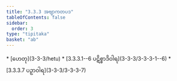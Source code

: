 ```yaml
---
title: "3.3.3 အဗျာကတပဒ"
tableOfContents: false
sidebar:
  order: 3
type: "tipitaka"
basket: "ab"
---
```



<DynamicBreadcrumb />



<TableOfContents>
* [ဟေတု](3-3-3/hetu)
* [3.3.3.1--6 ပဋိစ္စာဒိဝါရ](3-3-3/3-3-3-1--6)
* [3.3.3.7 ပဉှာဝါရ](3-3-3/3-3-3-7)
</TableOfContents>